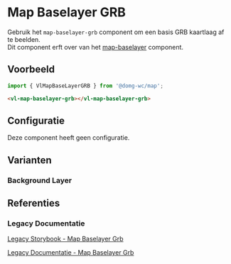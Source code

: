 
# Map Baselayer GRB

<VluxMetaData id="map-baselayer-baselayer-grb" />

Gebruik het `map-baselayer-grb` component om een basis GRB kaartlaag af te beelden.<br/>
Dit component erft over van het [map-baselayer](/docs/map-baselayer--map-baselayer-default) component.


## Voorbeeld

```js
import { VlMapBaseLayerGRB } from '@domg-wc/map';
```

```html
<vl-map-baselayer-grb></vl-map-baselayer-grb>
```

<Canvas of={VlMapBaselayerGrbStories.MapBaselayerGrbBackgroundLayer} />


## Configuratie

Deze component heeft geen configuratie.


## Varianten

### Background Layer

<Canvas of={VlMapBaselayerGrbStories.MapBaselayerGrbBackgroundLayer} />


## Referenties

### Legacy Documentatie

[Legacy Storybook - Map Baselayer Grb](https://webcomponenten.omgeving.vlaanderen.be/storybook/?path=/docs/custom-elements-vl-map-vl-map-baselayer-grb--default)

[Legacy Documentatie - Map Baselayer Grb](https://webcomponenten.omgeving.vlaanderen.be/doc/VlMapBaseLayerGRB.html)
